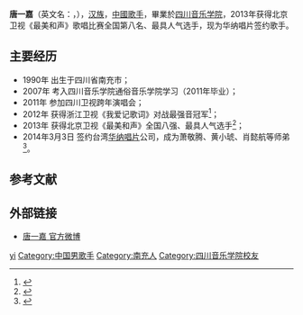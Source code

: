  
{{藝人
| 姓名 = 唐一嘉
| 類型 = 男歌手
| 圖片 = 
| 圖片簡介 = 
| 英文名 = Jasper
| 國籍 = {{PRC}}
| 出生日期 = {{Birth date and age|1990|11|21}}
| 出生地點 = {{CHN}}[[四川省|四川省]][[南充市|南充市]] 
| 職業 = [[歌手|歌手]]
| 語言 = [[汉语|汉语]]（[[普通话|普通话]]）
| 母校 = [[四川音乐学院|四川音乐学院]]
| 音樂類型 = [[華語流行|華語流行]]
| 活躍年代 = 2013年至今
| 唱片公司 = [[华纳唱片|华纳唱片]]（2014年－）
| 經紀公司 = [[华纳唱片|华纳唱片]]（2014年－）
| 網站 = [http://weibo.com/u/1862888581 唐一嘉個人微博]
}}

'''唐一嘉'''（英文名：'''{{lang|en|Jasper Tang}}'''，{{bd|1990年|11月21日|catIdx=T唐}}），[[汉族|汉族]]，[[中國|中國]][[歌手|歌手]]，畢業於[[四川音乐学院|四川音乐学院]]，2013年获得北京卫视《最美和声》歌唱比赛全国第八名、最具人气选手，现为华纳唱片签约歌手。

==主要经历==
*1990年 出生于四川省南充市；
*2007年 考入四川音乐学院通俗音乐学院学习（2011年毕业）；
*2011年 参加四川卫视跨年演唱会；
*2012年 获得浙江卫视《我爱记歌词》对战最强音冠军<ref>{{Cite web |url=http://www.cztv.com/s/2010/wajgc/videos/2012/10/2012-10-283612812.htm |title=对战最强音 唐一嘉获得本场冠军 |accessdate=2014-03-06 |archive-date=2016-03-04 |archive-url=https://web.archive.org/web/20160304112834/http://www.cztv.com/s/2010/wajgc/videos/2012/10/2012-10-283612812.htm |dead-url=no }}</ref>；
*2013年 获得北京卫视《最美和声》全国八强、最具人气选手<ref>{{Cite web |url=http://ent.qq.com/a/20130929/000102.htm |title=《最美和声》诞终极八强 雨神遭调戏打伞点评 |accessdate=2014-03-06 |archive-date=2019-10-29 |archive-url=https://web.archive.org/web/20191029084640/https://ent.qq.com/a/20130929/000102.htm |dead-url=no }}</ref>；
*2014年3月3日 签约台湾[[华纳唱片|华纳唱片]]公司，成为萧敬腾、黄小琥、肖懿航等师弟<ref>{{Cite web |url=http://ent.qq.com/a/20140304/010255.htm |title=肖懿航唐一嘉签约华纳 萧敬腾送雨衣保驾护航 |accessdate=2014-03-06 |archive-date=2014-03-06 |archive-url=https://web.archive.org/web/20140306104635/http://ent.qq.com/a/20140304/010255.htm |dead-url=no }}</ref>。

==参考文献==
{{reflist}}

==外部链接== 
*[http://weibo.com/u/1862888581 唐一嘉 官方微博]{{Wayback|url=http://weibo.com/u/1862888581 |date=20140306143845 }}

 {{最美和声全国10强选手}}
{{DEFAULTSORT:tang yijia}}
[[Category:唐姓|yi]]
[[Category:中国男歌手|Category:中国男歌手]]
[[Category:南充人|Category:南充人]]
[[Category:四川音乐学院校友|Category:四川音乐学院校友]]
{{china-enter-bio-stub}}
